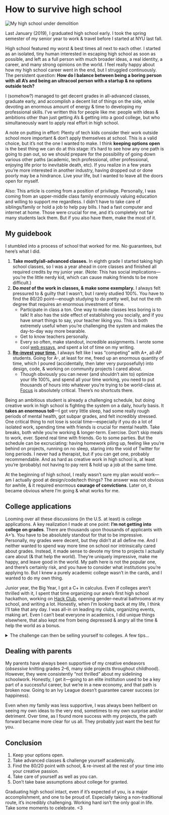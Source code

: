 # How to survive high school

![My high school under demolition](https://d2wkqk610zk1ag.cloudfront.net/items/1A1i1P3z0Y2R0P202Z19/xjegffenz0bruqgrucd6zpzrzm9w7kw2.jpeg)

Last January (2019), I graduated high school early. I took the spring semester of my senior year to work & travel before I started at NYU last fall.

High school featured my worst & best times all next to each other. I started as an isolated, tiny human interested in escaping high school as soon as possible, and left as a full person with much broader ideas, a real identity, a career, and many strong opinions on the world. I feel really happy about how my high school career went in the end, but I struggled continuously. The persistent question: **How do I balance between being a boring person with all A’s and being an ultracool person with a startup & no options outside tech?**

I (somehow?) managed to get decent grades in all-advanced classes, graduate early, and accomplish a decent list of things on the side, while devoting an enormous amount of energy & time to developing my professional skills. I’ve written this for people like me: people with ideas & ambitions other than just getting A’s & getting into a good college, but who simultaneously want to apply real effort in high school.

A note on putting in effort: Plenty of tech kids consider their work outside school more important & don’t apply themselves at school. This is a valid choice, but it’s not the one I wanted to make. I think **keeping options open** is the best thing we can do at this stage: it’s hard to see how any one path is going to pan out, so we should prepare for the possibility of going down various other paths (academic, tech professional, other professional, enjoying life prior to inevitable death, etc). If you realize in a few years you’re more interested in another industry, having dropped out or done poorly may be a hindrance. Live your life, but I wanted to leave all the doors open for myself.

Also: This article is coming from a position of privilege. Personally, I was coming from an upper-middle class family enormously valuing education and willing to support me regardless. I didn’t have to take care of siblings/family or hold a job to help pay bills. I had a fast computer and internet at home. Those were crucial for me, and it’s completely not fair many students lack them. But if you also have them, make the most of it.

## My guidebook

I stumbled into a process of school that worked for me. No guarantees, but here’s what I did.

1. **Take mostly/all-advanced classes.** In eighth grade I started taking high school classes, so I was a year ahead in core classes and finished all required credits by my junior year. (Note: This has social implications—you’re the little nerdy kid, which can cause making friends to be more difficult.)
2. **Do *most* of the work in classes, & make some exemplary.** I always felt pressured to & guilty that I wasn’t, but I rarely studied 100%. You have to find the 80/20 point—enough studying to do pretty well, but not the nth degree that requires an enormous investment of time.
    - Participate in class a ton. One way to make classes less boring is to talk! It also has the side effect of establishing you socially, and if you have smart things to say, your teacher liking you. This is both extremely useful when you’re challenging the system and makes the day-to-day way more bearable.
    - Get to know teachers personally.
    - Every so often, make standout, incredible assignments. I wrote some cool [web essays](https://github.com/lachlanjc/hs), and spent a lot of time on my writing.
3. **[Re-invest your time.](https://signalvnoise.com/posts/1619-theres-always-time-to-launch-your-dream)** I always felt like I was “competing” with A+, all-AP students. Going for A-, at least for me, freed up an enormous quantity of time, which I poured (accidentally, then later very purposefully) into design, code, & working on community projects I cared about.
    - Though obviously you can never (and shouldn’t aim to) optimize your life 100%, and spend all your time working, you need to put thousands of hours into whatever you’re trying to be world-class at. [Focus](https://m.signalvnoise.com/how-do-you-focus/) is absolutely critical. There’s no shortcuts there.

Being an ambitious student is already a challenging schedule, but doing creative work in high school is fighting the system on a daily, hourly basis. It **takes an enormous toll**—I got very little sleep, had some really rough periods of mental health, got subpar grades, and felt incredibly stressed. One critical thing to not lose is social time—especially if you do a lot of isolated work, spending time with friends is crucial for mental health. Take breaks, both while you’re working & longer-term. Exercise. Don’t skip meals to work, ever. Spend real time with friends. Go to some parties. But the schedule can be excruciating: having homework piling up, feeling like you’re behind on projects, running on no sleep, staring into the void of Twitter for long periods. I never had a therapist, but if you can get one, probably recommendable. And as hard as creative work in high school is, at least you’re (probably) not having to pay rent & hold up a job at the same time.

At the beginning of high school, I really wasn’t sure my plan would work—am I actually good at design/code/tech things? The answer was not obvious for awhile, & it required enormous **courage of convictions**. Later on, it became obvious where I’m going & what works for me.

## College applications

Looming over all these discussions (in the U.S. at least) is college applications. A key realization I made at one point: **I’m not getting into college on grades**. There are thousands upon thousands of applicants with A+’s. You have to be absolutely standout for that to be impressive. Personally, my grades were decent, but they didn’t at all define me. And I neither wanted to spend way more time on school nor intrinsically cared about grades. Instead, it made sense to devote my time to projects I actually care about (& that help the world). They’re uniquely impressive, make me happy, and leave good in the world. My path here is not the popular one, and there’s certainly risk, and you have to consider what institutions you’re applying to. But I knew a purely academic college wasn’t in the cards, and I wanted to do my own thing.

Junior year, the Big Year, I got a C+ in calculus. Even if colleges aren’t thrilled with it, I spent that time organizing our area’s first high school hackathon, working on [Hack Club](https://hackclub.com/), opening gender-neutral bathrooms at my school, and writing a lot. Honestly, when I’m looking back at my life, I think I’ll take that any day. I was all-in on leading my clubs, organizing events, making art. Even I can’t beat everyone in academics, I did unique things elsewhere, that also kept me from being depressed & angry all the time & help the world as a bonus.

<details>

<summary>The challenge can then be selling yourself to colleges. A few tips…</summary>

- Explore all non-traditional avenues. How can you present yourself incredibly compellingly? Can you make a little movie about yourself? A website? (You might be [shocked](https://nyu.lachlanjc.me) which I picked.)
- You need great letters of recommendation. This is where having gotten to know some teachers & doing standout work helps. Foster relationships especially with the teachers who can write for you, so they really know you.
- Spend a lot of time writing the best essays you can. (Mine are linked on my application site.)
- If you can visit some campuses, go for it, and schedule meetings with professors or admissions people from the departments you’re interested in. If you find students in those programs on Twitter, they might be down to meet up & take you on a tour of the places students actually go (the official tours usually don’t take you to the dorms, dining halls, lounges you’ll actually be living in every day).
- Apply early. If you get in, it saves so much stress, fees, & wasted work on other applications.

</details>

## Dealing with parents

My parents have always been supportive of my creative endeavors (_obsessive_ knitting grades 2–6, many side projects throughout childhood). However, they were consistently “not thrilled” about my sidelining schoolwork. Honestly, I get it—going to an elite institution used to be a key part of a successful career, but we’re in a new economy, and that path is broken now. Going to an Ivy League doesn’t guarantee career success (or happiness).

Even when my family was less supportive, I was always been hellbent on seeing my own ideas to the very end, sometimes to my own surprise and/or detriment. Over time, as I found more success with my projects, the path forward became more clear for us all. They probably just want the best for you.

## Conclusion

1. Keep your options open.
2. Take advanced classes & challenge yourself academically.
3. Find the 80/20 point with school, & re-invest all the rest of your time into your creative passion.
4. Take care of yourself as well as you can.
5. Don’t take base assumptions about college for granted.

Graduating high school intact, even if it’s expected of you, is a major accomplishment, and one to be proud of. Especially taking a non-traditional route, it’s incredibly challenging. Working hard isn’t the only goal in life. Take some moments to celebrate. <3
